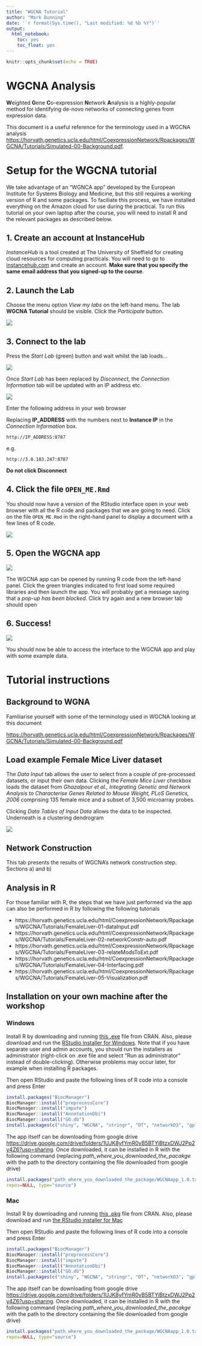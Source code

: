 ```yaml
---
title: "WGCNA Tutorial"
author: "Mark Dunning"
date: '`r format(Sys.time(), "Last modified: %d %b %Y")`'
output:
  html_notebook:
    toc: yes
    toc_float: yes
---
```


```r
knitr::opts_chunk$set(echo = TRUE)
```

# WGCNA Analysis

**W**eighted **G**ene **C**o-expression **N**etwork **A**nalysis is a highly-popular method for identifying de-novo networks of connecting genes from expression data. 

This document is a useful reference for the terminology used in a WGCNA analysis [https://horvath.genetics.ucla.edu/html/CoexpressionNetwork/Rpackages/WGCNA/Tutorials/Simulated-00-Background.pdf](https://horvath.genetics.ucla.edu/html/CoexpressionNetwork/Rpackages/WGCNA/Tutorials/Simulated-00-Background.pdf).

# Setup for the WGCNA tutorial

We take advantage of an "WGNCA app" developed by the European Institute for Systems Biology and Medicine, but this still requires a working version of R and some packages. To faciliate this process, we have installed everything on the Amazon cloud for use during the practical. To run this tutorial on your own laptop after the course, you will need to install R and the relevant packages as described below.

## 1. Create an account at InstanceHub

*InstanceHub* is a tool created at The University of Sheffield for creating cloud resources for computing practicals. You will need to go to [instancehub.com](https://www.instancehub.com) and create an account. **Make sure that you specify the same email address that you signed-up to the course**.


## 2. Launch the Lab 

Choose the menu option *View my labs* on the left-hand menu. The lab **WGCNA Tutorial** should be visible. Click the *Participate* button.

![](media/instance-hub1.png)

## 3. Connect to the lab

Press the *Start Lab* (green) button and wait whilst the lab loads...

![](media/instance-hub2.png)

Once *Start Lab* has been replaced by *Disconnect*, the *Connection Information* tab will be updated with an IP address etc.

![](media/instance-hub3.png)

Enter the following address in your web browser 

Replacing **IP_ADDRESS** with the numbers next to **Instance IP** in the *Connection Information* box.

```
http://IP_ADDRESS:8787
```

e.g. 

```
http://3.8.183.247:8787
```

**Do not click Disconnect**

## 4. Click the file `OPEN_ME.Rmd`

You should now have a version of the RStudio interface open in your web browser with all the R code and packages that we are going to need. Click on the file `OPEN_ME.Rmd` in the right-hand panel to display a document with a few lines of R code.

![](media/rstudio-welcome.png)

## 5. Open the WGCNA app

![](media/run_app.png)

The WGCNA app can be opened by running R code from the left-hand panel. Click the green triangles indicated to first load some required libraries and then launch the app. You will probably get a message saying that a *pop-up has been blocked*. Click try again and a new browser tab should open

## 6. Success!

![](media/WGCNA_app.png)

You should now be able to access the interface to the WGCNA app and play with some example data.

# Tutorial instructions

## Background to WGNA

Familiarise yourself with some of the terminology used in WGCNA looking at this document

[https://horvath.genetics.ucla.edu/html/CoexpressionNetwork/Rpackages/WGCNA/Tutorials/Simulated-00-Background.pdf](https://horvath.genetics.ucla.edu/html/CoexpressionNetwork/Rpackages/WGCNA/Tutorials/Simulated-00-Background.pdf)

## Load example Female Mice Liver dataset

The *Data Input* tab allows the user to select from a couple of pre-processed datasets, or input their own data. Clicking the *Female Mice Liver* checkbox loads the dataset from *Ghazalpour et al., Integrating Genetic and Network Analysis to Characterise Genes Related to Mouse Weight, PLoS Genetics, 2006* comprising 135 female mice and a subset of 3,500 microarray probes. 

Clicking *Data Tables of Input Data* allows the data to be inspected. Underneath is a clustering dendrogram

![](media/wgcna_1.png)

## Network Construction

This tab presents the results of WGCNA's network construction step. Sections a) and b)


## Analysis in R

For those familiar with R, the steps that we have just performed via the app can also be performed in R by following the following tutorials

- https://horvath.genetics.ucla.edu/html/CoexpressionNetwork/Rpackages/WGCNA/Tutorials/FemaleLiver-01-dataInput.pdf
- https://horvath.genetics.ucla.edu/html/CoexpressionNetwork/Rpackages/WGCNA/Tutorials/FemaleLiver-02-networkConstr-auto.pdf
- https://horvath.genetics.ucla.edu/html/CoexpressionNetwork/Rpackages/WGCNA/Tutorials/FemaleLiver-03-relateModsToExt.pdf
- https://horvath.genetics.ucla.edu/html/CoexpressionNetwork/Rpackages/WGCNA/Tutorials/FemaleLiver-04-Interfacing.pdf
- https://horvath.genetics.ucla.edu/html/CoexpressionNetwork/Rpackages/WGCNA/Tutorials/FemaleLiver-05-Visualization.pdf

## Installation on your own machine after the workshop

### Windows

Install R by downloading and running [this .exe](http://cran.r-project.org/bin/windows/base/release.htm) file from CRAN. Also, please download and run the [RStudio installer for Windows](https://www.rstudio.com/products/rstudio/download/#download). Note that if you have separate user and admin accounts, you should run the installers as administrator (right-click on .exe file and select “Run as administrator” instead of double-clicking). Otherwise problems may occur later, for example when installing R packages.

Then open RStudio and paste the following lines of R code into a console and press Enter

```r
install.packages("BiocManager")
BiocManager::install("preprocessCore")
BiocManager::install("impute")
BiocManager::install("AnnotationDbi")
BiocManager::install("GO.db")
install.packages(c("shiny", "WGCNA", "stringr", "DT", "networkD3", "gplots","plotly", "rmarkdown"))
```

The app itself can be downloading from google drive [https://drive.google.com/drive/folders/1UJK8yfYmR0vB5BTYiBtzxDWJ2Pp2y4Z6?usp=sharing](https://drive.google.com/drive/folders/1UJK8yfYmR0vB5BTYiBtzxDWJ2Pp2y4Z6?usp=sharing). Once downloaded, it can be installed in R with the following command (replacing *path_where_you_downloaded_the_pacakge* with the path to the directory containing the file downloaded from google drive)

```r
install.packages("path_where_you_downloaded_the_package/WGCNAapp_1.0.tar.gz",
repos=NULL, type="source")
```


### Mac

Install R by downloading and running [this .pkg](http://cran.r-project.org/bin/macosx/R-latest.pkg) file from CRAN. Also, please download and run [the RStudio installer for Mac](https://www.rstudio.com/products/rstudio/download/#download)

Then open RStudio and paste the following lines of R code into a console and press Enter

```r
install.packages("BiocManager")
BiocManager::install("preprocessCore")
BiocManager::install("impute")
BiocManager::install("AnnotationDbi")
BiocManager::install("GO.db")
install.packages(c("shiny", "WGCNA", "stringr", "DT", "networkD3", "gplots","plotly", "rmarkdown"))
```

The app itself can be downloading from google drive [https://drive.google.com/drive/folders/1UJK8yfYmR0vB5BTYiBtzxDWJ2Pp2y4Z6?usp=sharing](https://drive.google.com/drive/folders/1UJK8yfYmR0vB5BTYiBtzxDWJ2Pp2y4Z6?usp=sharing). Once downloaded, it can be installed in R with the following command (replacing *path_where_you_downloaded_the_pacakge* with the path to the directory containing the file downloaded from google drive)

```r
install.packages("path_where_you_downloaded_the_package/WGCNAapp_1.0.tar.gz",
repos=NULL, type="source")
```
